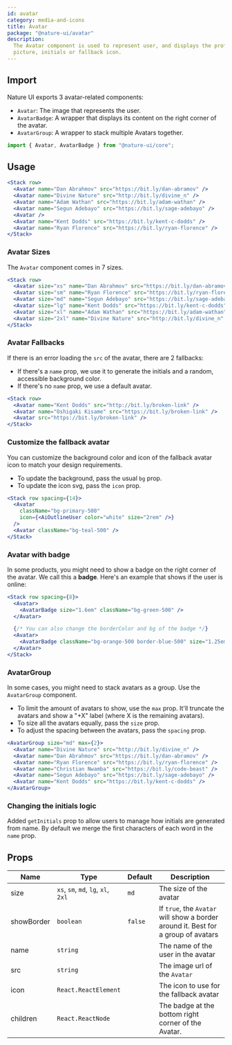 ```yaml
---
id: avatar
category: media-and-icons
title: Avatar
package: "@nature-ui/avatar"
description:
  The Avatar component is used to represent user, and displays the profile
  picture, initials or fallback icon.
---
```


## Import

Nature UI exports 3 avatar-related components:

- `Avatar`: The image that represents the user.
- `AvatarBadge`: A wrapper that displays its content on the right corner of the
  avatar.
- `AvatarGroup`: A wrapper to stack multiple Avatars together.

```js
import { Avatar, AvatarBadge } from "@nature-ui/core";
```

## Usage

```jsx
<Stack row>
  <Avatar name="Dan Abrahmov" src="https://bit.ly/dan-abramov" />
  <Avatar name="Divine Nature" src="http://bit.ly/divine_n" />
  <Avatar name="Adam Wathan" src="https://bit.ly/adam-wathan" />
  <Avatar name="Segun Adebayo" src="https://bit.ly/sage-adebayo" />
  <Avatar />
  <Avatar name="Kent Dodds" src="https://bit.ly/kent-c-dodds" />
  <Avatar name="Ryan Florence" src="https://bit.ly/ryan-florence" />
</Stack>
```

### Avatar Sizes

The `Avatar` component comes in 7 sizes.

```jsx
<Stack row>
  <Avatar size="xs" name="Dan Abrahmov" src="https://bit.ly/dan-abramov" />
  <Avatar size="sm" name="Ryan Florence" src="https://bit.ly/ryan-florence" />
  <Avatar size="md" name="Segun Adebayo" src="https://bit.ly/sage-adebayo" />
  <Avatar size="lg" name="Kent Dodds" src="https://bit.ly/kent-c-dodds" />
  <Avatar size="xl" name="Adam Wathan" src="https://bit.ly/adam-wathan" />
  <Avatar size="2xl" name="Divine Nature" src="http://bit.ly/divine_n" />
</Stack>
```

### Avatar Fallbacks

If there is an error loading the `src` of the avatar, there are 2 fallbacks:

- If there's a `name` prop, we use it to generate the initials and a random,
  accessible background color.
- If there's no `name` prop, we use a default avatar.

```jsx
<Stack row>
  <Avatar name="Kent Dodds" src="http://bit.ly/broken-link" />
  <Avatar name="Oshigaki Kisame" src="https://bit.ly/broken-link" />
  <Avatar src="https://bit.ly/broken-link" />
</Stack>
```

### Customize the fallback avatar

You can customize the background color and icon of the fallback avatar icon to
match your design requirements.

- To update the background, pass the usual `bg` prop.
- To update the icon svg, pass the `icon` prop.

```jsx
<Stack row spacing={14}>
  <Avatar
    className="bg-primary-500"
    icon={<AiOutlineUser color="white" size="2rem" />}
  />
  <Avatar className="bg-teal-500" />
</Stack>
```

### Avatar with badge

In some products, you might need to show a badge on the right corner of the
avatar. We call this a **badge**. Here's an example that shows if the user is
online:

```jsx
<Stack row spacing={8}>
  <Avatar>
    <AvatarBadge size="1.6em" className="bg-green-500" />
  </Avatar>

  {/* You can also change the borderColor and bg of the badge */}
  <Avatar>
    <AvatarBadge className="bg-orange-500 border-blue-500" size="1.25em" />
  </Avatar>
</Stack>
```

### AvatarGroup

In some cases, you might need to stack avatars as a group. Use the `AvatarGroup`
component.

- To limit the amount of avatars to show, use the `max` prop. It'll truncate the
  avatars and show a "+X" label (where X is the remaining avatars).
- To size all the avatars equally, pass the `size` prop.
- To adjust the spacing between the avatars, pass the `spacing` prop.

```jsx
<AvatarGroup size="md" max={2}>
  <Avatar name="Divine Nature" src="http://bit.ly/divine_n" />
  <Avatar name="Dan Abrahmov" src="https://bit.ly/dan-abramov" />
  <Avatar name="Ryan Florence" src="https://bit.ly/ryan-florence" />
  <Avatar name="Christian Nwamba" src="https://bit.ly/code-beast" />
  <Avatar name="Segun Adebayo" src="https://bit.ly/sage-adebayo" />
  <Avatar name="Kent Dodds" src="https://bit.ly/kent-c-dodds" />
</AvatarGroup>
```

### Changing the initials logic

Added `getInitials` prop to allow users to manage how initials are generated
from name. By default we merge the first characters of each word in the `name`
prop.

## Props

| Name       | Type                                | Default | Description                                                                       |
| ---------- | ----------------------------------- | ------- | --------------------------------------------------------------------------------- |
| size       | `xs`, `sm`, `md`, `lg`, `xl`, `2xl` | `md`    | The size of the avatar                                                            |
| showBorder | `boolean`                           | `false` | If `true`, the `Avatar` will show a border around it. Best for a group of avatars |
| name       | `string`                            |         | The name of the user in the avatar                                                |
| src        | `string`                            |         | The image url of the `Avatar`                                                     |
| icon       | `React.ReactElement`                |         | The icon to use for the fallback avatar                                           |
| children   | `React.ReactNode`                   |         | The badge at the bottom right corner of the Avatar.                               |

